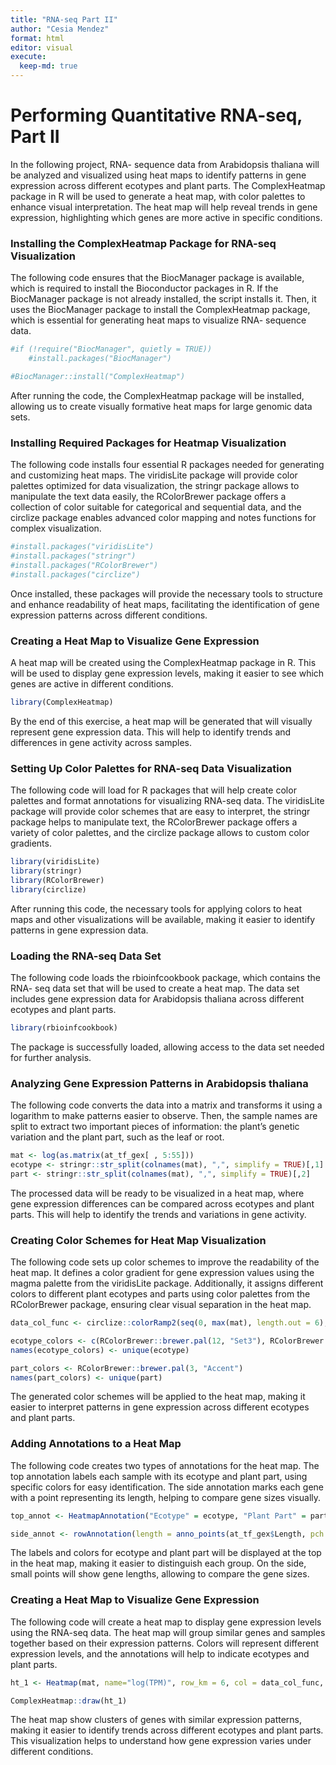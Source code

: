 ```yaml
---
title: "RNA-seq Part II"
author: "Cesia Mendez"
format: html
editor: visual
execute:
  keep-md: true
---
```


# **Performing Quantitative RNA-seq, Part II**

In the following project, RNA- sequence data from Arabidopsis thaliana will be analyzed and visualized using heat maps to identify patterns in gene expression across different ecotypes and plant parts. The ComplexHeatmap package in R will be used to generate a heat map, with color palettes to enhance visual interpretation. The heat map will help reveal trends in gene expression, highlighting which genes are more active in specific conditions.

### Installing the ComplexHeatmap Package for RNA-seq Visualization

The following code ensures that the BiocManager package is available, which is required to install the Bioconductor packages in R. If the BiocManager package is not already installed, the script installs it. Then, it uses the BiocManager package to install the ComplexHeatmap package, which is essential for generating heat maps to visualize RNA- sequence data.

```r
#if (!require("BiocManager", quietly = TRUE))
    #install.packages("BiocManager")

#BiocManager::install("ComplexHeatmap")
```

After running the code, the ComplexHeatmap package will be installed, allowing us to create visually formative heat maps for large genomic data sets.

### Installing Required Packages for Heatmap Visualization 

The following code installs four essential R packages needed for generating and customizing heat maps. The viridisLite package will provide color palettes optimized for data visualization, the stringr package allows to manipulate the text data easily, the RColorBrewer package offers a collection of color suitable for categorical and sequential data, and the circlize package enables advanced color mapping and notes functions for complex visualization.

```r
#install.packages("viridisLite")
#install.packages("stringr")
#install.packages("RColorBrewer")
#install.packages("circlize")

```

Once installed, these packages will provide the necessary tools to structure and enhance readability of heat maps, facilitating the identification of gene expression patterns across different conditions.

### Creating a Heat Map to Visualize Gene Expression

A heat map will be created using the ComplexHeatmap package in R. This will be used to display gene expression levels, making it easier to see which genes are active in different conditions.

```r
library(ComplexHeatmap)
```

By the end of this exercise, a heat map will be generated that will visually represent gene expression data. This will help to identify trends and differences in gene activity across samples.

### Setting Up Color Palettes for RNA-seq Data Visualization

The following code will load for R packages that will help create color palettes and format annotations for visualizing RNA-seq data. The viridisLite package will provide color schemes that are easy to interpret, the stringr package helps to manipulate text, the RColorBrewer package offers a variety of color palettes, and the circlize package allows to custom color gradients.

```r
library(viridisLite)
library(stringr)
library(RColorBrewer)
library(circlize)
```

After running this code, the necessary tools for applying colors to heat maps and other visualizations will be available, making it easier to identify patterns in gene expression data.

### Loading the RNA-seq Data Set

The following code loads the rbioinfcookbook package, which contains the RNA- seq data set that will be used to create a heat map. The data set includes gene expression data for Arabidopsis thaliana across different ecotypes and plant parts.

```r
library(rbioinfcookbook)
```

The package is successfully loaded, allowing access to the data set needed for further analysis.

### Analyzing Gene Expression Patterns in Arabidopsis thaliana 

The following code converts the data into a matrix and transforms it using a logarithm to make patterns easier to observe. Then, the sample names are split to extract two important pieces of information: the plant's genetic variation and the plant part, such as the leaf or root.

```r
mat <- log(as.matrix(at_tf_gex[ , 5:55]))
ecotype <- stringr::str_split(colnames(mat), ",", simplify = TRUE)[,1]
part <- stringr::str_split(colnames(mat), ",", simplify = TRUE)[,2]
```

The processed data will be ready to be visualized in a heat map, where gene expression differences can be compared across ecotypes and plant parts. This will help to identify the trends and variations in gene activity.

### Creating Color Schemes for Heat Map Visualization

The following code sets up color schemes to improve the readability of the heat map. It defines a color gradient for gene expression values using the magma palette from the viridisLite package. Additionally, it assigns different colors to different plant ecotypes and parts using color palettes from the RColorBrewer package, ensuring clear visual separation in the heat map.

```r
data_col_func <- circlize::colorRamp2(seq(0, max(mat), length.out = 6), viridisLite::magma(6))

ecotype_colors <- c(RColorBrewer::brewer.pal(12, "Set3"), RColorBrewer::brewer.pal(5, "Set1"))
names(ecotype_colors) <- unique(ecotype)

part_colors <- RColorBrewer::brewer.pal(3, "Accent")
names(part_colors) <- unique(part)
```

The generated color schemes will be applied to the heat map, making it easier to interpret patterns in gene expression across different ecotypes and plant parts.

### Adding Annotations to a Heat Map

The following code creates two types of annotations for the heat map. The top annotation labels each sample with its ecotype and plant part, using specific colors for easy identification. The side annotation marks each gene with a point representing its length, helping to compare gene sizes visually.

```r
top_annot <- HeatmapAnnotation("Ecotype" = ecotype, "Plant Part" = part, col = list("Ecotype" = ecotype_colors, "Plant Part" = part_colors), annotation_name_side = "left")

side_annot <- rowAnnotation(length = anno_points(at_tf_gex$Length, pch = 16, size = unit(1, "mm"), axis_param = list(at = seq(1, max(at_tf_gex$Length), length.out = 4)),))
```

The labels and colors for ecotype and plant part will be displayed at the top in the heat map, making it easier to distinguish each group. On the side, small points will show gene lengths, allowing to compare the gene sizes.

### Creating a Heat Map to Visualize Gene Expression 

The following code will create a heat map to display gene expression levels using the RNA-seq data. The heat map will group similar genes and samples together based on their expression patterns. Colors will represent different expression levels, and the annotations will help to indicate ecotypes and plant parts.

```r
ht_1 <- Heatmap(mat, name="log(TPM)", row_km = 6, col = data_col_func, top_annotation = top_annot, right_annotation = side_annot, cluster_columns = TRUE, column_split = ecotype, show_column_names = FALSE, column_title = " ")

ComplexHeatmap::draw(ht_1)
```

The heat map show clusters of genes with similar expression patterns, making it easier to identify trends across different ecotypes and plant parts. This visualization helps to understand how gene expression varies under different conditions.
